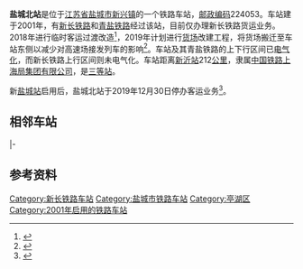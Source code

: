 {{noteTA
|1=zh-cn:始发车次; zh-hk:列車班次;
|2=zh-cn:车次; zh-hk:班次;
}}
{{Infobox China railway station
|车站名称 = 盐城北站
|图片 = 
|图片介绍 = 
|其他名称 = 
|车站拼音 = Yanchengbei
|英文名称 = Yanchengbei Railway Station
|车站代码 = 18959<ref>{{cite book|title=中华人民共和国铁路车站代码（GB/T 10302-2010）|publisher=中国标准出版社|year=2010|isbn=155066140495|ignore-isbn-error=true|pages=43}}</ref>
|电报码 = AEH<ref>{{cite book|author=[[中华人民共和国铁道部|中华人民共和国铁道部]]|title=铁路电报站名略号（2012）|publisher=中国铁道出版社|location=北京|year=2012|unified=15113·3468|pages=152}}</ref>
|拼音码 = YCB
|车站位置 = [[江苏省|江苏省]][[盐城市|盐城市]][[亭湖区|亭湖区]]开放大道368号
|坐标 = {{coord|33.450242|120.097657|display=inline,title}}
|归属 = [[上海局集团|上海局集团]]新长车务段<ref>{{cite news|title=盐城北站下月5日正式开通客运|url=http://www.yancheng.gov.cn/art/2018/12/5/art_776_1911473.html|publisher=盐城市人民政府|date=2018-12-05|accessdate=2019-02-06|archive-date=2019-02-09|archive-url=https://web.archive.org/web/20190209124714/http://www.yancheng.gov.cn/art/2018/12/5/art_776_1911473.html|dead-url=no}}</ref>
|线路 = [[新长铁路|新长铁路]]、[[青盐铁路|青盐铁路]]
|车站等级 = [[三等站_(中铁)|三等站]]
}}
'''盐城北站'''是位于[[江苏省|江苏省]][[盐城市|盐城市]][[新兴镇|新兴镇]]的一个铁路车站，[[邮政编码|邮政编码]]224053。车站建于2001年，有[[新长铁路|新长铁路]]和[[青盐铁路|青盐铁路]]经过该站，目前仅办理新长铁路货运业务。2018年进行临时客运过渡改造<ref>{{cite news|url=http://www.sohu.com/a/237846068_100187968|title=定了，改造后的盐城北站“长”这样！年底前与连盐铁路同步竣工！|work=盐城发布|date=2018-06-26|accessdate=2018-12-25|archive-url=https://web.archive.org/web/20181225130005/http://www.sohu.com/a/237846068_100187968|archive-date=2018-12-25|dead-url=yes}}</ref>，2019年计划进行[[铁路货场|货场]]改建工程，将货场搬迁至车站东侧以减少对高速场接发列车的影响<ref>{{cite news|title=连盐铁路盐城北站货场搬迁|url=http://www.zgjssw.gov.cn/shixianchuanzhen/yancheng/201907/t20190710_6256399.shtml|publisher=中共江苏省委新闻网|date=2019-07-10|work=盐阜大众报|accessdate=2019-12-14|archive-date=2019-12-14|archive-url=https://web.archive.org/web/20191214054120/http://www.zgjssw.gov.cn/shixianchuanzhen/yancheng/201907/t20190710_6256399.shtml|dead-url=no}}</ref>。车站及其青盐铁路的上下行区间已[[电气化|电气化]]，而新长铁路上行区间则未电气化。车站距离[[新沂站|新沂站]]212[[公里|公里]]，隶属[[中国铁路上海局集团有限公司|中国铁路上海局集团有限公司]]，是[[三等站_(中铁)|三等站]]。

新[[盐城站|盐城站]]启用后，盐城北站于2019年12月30日停办客运业务<ref>{{cite news|title=15日起乘客需至新盐城站上下车 原盐城站将改造成盐城湿地遗产博物馆|url=http://m.ycnews.cn/chengshi/p/441428.html|publisher=盐阜大众报|date=2019-12-14|accessdate=2019-12-15|archive-date=2021-04-11|archive-url=https://web.archive.org/web/20210411015055/http://m.ycnews.cn/chengshi/p/441428.html|dead-url=no}}</ref>。

== 相邻车站 ==
{{start rail box|[[中国铁路|中国铁路]]}}
{{s-inop|[[庆丰镇站|庆丰镇站]]|{{站|新沂}}方向}}
{{s-line|[[新长铁路|新长铁路]]<br />← 21km 盐城北站 10km →}}
{{s-inop|[[盐城站|盐城站]]|{{站|长兴南}}方向}}
|-
{{s-inop|[[射阳站|射阳站]]|{{站|青岛北}}方向}}
{{s-line|[[青盐铁路|青盐铁路]]<br />← 21km 盐城北站 10km →}}
{{s-inop|[[盐城站|盐城站]]|{{站|盐城}}方向}}
{{end box}}


== 参考资料 ==
{{reflist}}

{{新长铁路}}
{{青盐铁路}}

[[Category:新长铁路车站|Category:新长铁路车站]]
[[Category:盐城市铁路车站|Category:盐城市铁路车站]]
[[Category:亭湖区|Category:亭湖区]]
[[Category:2001年启用的铁路车站|Category:2001年启用的铁路车站]]